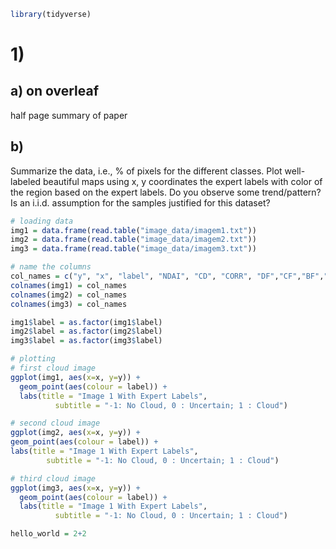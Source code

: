 ```r
library(tidyverse)
```

# 1) 

## a) on overleaf 

half page summary of paper

## b) 

Summarize the data, i.e., % of pixels for the different classes. Plot well-labeled
beautiful maps using x, y coordinates the expert labels with color of the region based
on the expert labels. Do you observe some trend/pattern? Is an i.i.d. assumption for the samples justified for this dataset?

```r
# loading data 
img1 = data.frame(read.table("image_data/imagem1.txt"))
img2 = data.frame(read.table("image_data/imagem2.txt"))
img3 = data.frame(read.table("image_data/imagem3.txt"))

# name the columns  
col_names = c("y", "x", "label", "NDAI", "CD", "CORR", "DF","CF","BF","AF","AN")
colnames(img1) = col_names
colnames(img2) = col_names
colnames(img3) = col_names

img1$label = as.factor(img1$label)
img2$label = as.factor(img2$label)
img3$label = as.factor(img3$label)
```

```r
# plotting 
# first cloud image 
ggplot(img1, aes(x=x, y=y)) + 
  geom_point(aes(colour = label)) +
  labs(title = "Image 1 With Expert Labels",
          subtitle = "-1: No Cloud, 0 : Uncertain; 1 : Cloud")

# second cloud image 
ggplot(img2, aes(x=x, y=y)) + 
geom_point(aes(colour = label)) +
labs(title = "Image 1 With Expert Labels",
        subtitle = "-1: No Cloud, 0 : Uncertain; 1 : Cloud")

# third cloud image 
ggplot(img3, aes(x=x, y=y)) + 
  geom_point(aes(colour = label)) +
  labs(title = "Image 1 With Expert Labels",
          subtitle = "-1: No Cloud, 0 : Uncertain; 1 : Cloud")
```

```r
hello_world = 2+2

```


